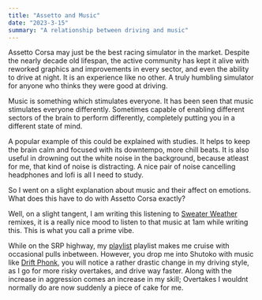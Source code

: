 ```yaml
---
title: "Assetto and Music"
date: "2023-3-15"
summary: "A relationship between driving and music"
---
```


Assetto Corsa may just be the best racing simulator in the market. Despite the nearly decade old lifespan, the active community has kept it alive with reworked graphics and improvements in every sector, and even the ability to drive at night. It is an experience like no other. A truly humbling simulator for anyone who thinks they were good at driving.

Music is something which stimulates everyone. It has been seen that music stimulates everyone differently. Sometimes capable of enabling different sectors of the brain to perform differently, completely putting you in a different state of mind.

A popular example of this could be explained with studies. It helps to keep the brain calm and focused with its downtempo, more chill beats. It is also useful in drowning out the white noise in the background, because atleast for me, that kind of noise is distracting. A nice pair of noise cancelling headphones and lofi is all I need to study.

So I went on a slight explanation about music and their affect on emotions. What does this have to do with Assetto Corsa exactly?

Well, on a slight tangent, I am writing this listening to [Sweater Weather](https://open.spotify.com/track/2QjOHCTQ1Jl3zawyYOpxh6?si=c96457fabce948f1) remixes, it is a really nice mood to listen to that music at 1am while writing this. This is what you call a prime vibe.

While on the SRP highway, my [playlist](https://open.spotify.com/playlist/6G8XNgaEm6TgbO5Gv1WQvq?si=0b5407ab2bac4150) playlist makes me cruise with occasional pulls inbetween. However, you drop me into Shutoko with music like [Drift Phonk](https://open.spotify.com/playlist/5OotMJoYsOqVhya6pjELnJ?si=62f2323a05874d60), you will notice a rather drastic change in my driving style, as I go for more risky overtakes, and drive way faster. Along with the increase in aggression comes an increase in my skill; Overtakes I wouldnt normally do are now suddenly a piece of cake for me.